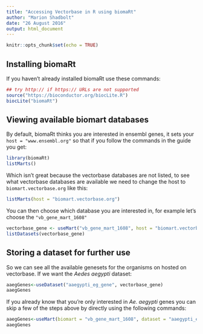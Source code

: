 ```yaml
---
title: "Accessing Vectorbase in R using biomaRt"
author: "Marion Shadbolt"
date: "26 August 2016"
output: html_document
---
```


```r
knitr::opts_chunk$set(echo = TRUE)
```

## Installing biomaRt

If you haven't already installed biomaRt use these commands:

```r
## try http:// if https:// URLs are not supported
source("https://bioconductor.org/biocLite.R")
biocLite("biomaRt")
```

## Viewing available biomart databases

By default, biomaRt thinks you are interested in ensembl genes, it sets your `host = "www.ensembl.org"` so that if you follow the commands in the guide you get:

```r
library(biomaRt)
listMarts()
```

Which isn't great because the vectorbase databases are not listed, to see what vectorbase databases are available we need to change the host to `biomart.vectorbase.org` like this:

```r
listMarts(host = "biomart.vectorbase.org")
```

You can then choose which database you are interested in, for example let's choose the `"vb_gene_mart_1608"`

```r
vectorbase_gene <- useMart("vb_gene_mart_1608", host = "biomart.vectorbase.org")
listDatasets(vectorbase_gene)
```

## Storing a dataset for further use
So we can see all the available genesets for the organisms on hosted on vectorbase. If we want the *Aedes aegypti* dataset:

```r
aaegGenes<-useDataset("aaegypti_eg_gene", vectorbase_gene)
aaegGenes
```

If you already know that you're only interested in *Ae. aegypti* genes you can skip a few of the steps above by directly using the following commands:
```r
aaegGenes<-useMart(biomart = "vb_gene_mart_1608", dataset = "aaegypti_eg_gene", host = "biomart.vectorbase.org")
aaegGenes
```